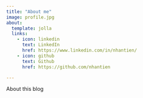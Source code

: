 ```yaml
---
title: "About me"
image: profile.jpg
about:
  template: jolla
  links:
    - icon: linkedin
      text: LinkedIn
      href: https://www.linkedin.com/in/nhantien/
    - icon: github
      text: Github
      href: https://github.com/nhantien

---
```


About this blog
